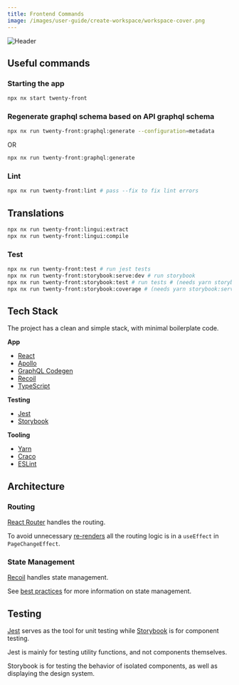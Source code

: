 ```yaml
---
title: Frontend Commands
image: /images/user-guide/create-workspace/workspace-cover.png
---
```

<Frame>
  <img src="/images/user-guide/create-workspace/workspace-cover.png" alt="Header" />
</Frame>

## Useful commands

### Starting the app

```bash
npx nx start twenty-front
```

### Regenerate graphql schema based on API graphql schema

```bash
npx nx run twenty-front:graphql:generate --configuration=metadata
```
OR
```bash
npx nx run twenty-front:graphql:generate
```

### Lint

```bash
npx nx run twenty-front:lint # pass --fix to fix lint errors
```

## Translations

```bash
npx nx run twenty-front:lingui:extract
npx nx run twenty-front:lingui:compile
```

### Test

```bash
npx nx run twenty-front:test # run jest tests
npx nx run twenty-front:storybook:serve:dev # run storybook
npx nx run twenty-front:storybook:test # run tests # (needs yarn storybook:serve:dev to be running)
npx nx run twenty-front:storybook:coverage # (needs yarn storybook:serve:dev to be running)
```

## Tech Stack

The project has a clean and simple stack, with minimal boilerplate code.

**App**

- [React](https://react.dev/)
- [Apollo](https://www.apollographql.com/docs/)
- [GraphQL Codegen](https://the-guild.dev/graphql/codegen)
- [Recoil](https://recoiljs.org/docs/introduction/core-concepts)
- [TypeScript](https://www.typescriptlang.org/)

**Testing**

- [Jest](https://jestjs.io/)
- [Storybook](https://storybook.js.org/)

**Tooling**

- [Yarn](https://yarnpkg.com/)
- [Craco](https://craco.js.org/docs/)
- [ESLint](https://eslint.org/)

## Architecture

### Routing

[React Router](https://reactrouter.com/) handles the routing. 

To avoid unnecessary [re-renders](/contributor/frontend/best-practices#managing-re-renders) all the routing logic is in a `useEffect` in `PageChangeEffect`.

### State Management

[Recoil](https://recoiljs.org/docs/introduction/core-concepts) handles state management.

See [best practices](/developers/section/frontend-development/best-practices-front#state-management) for more information on state management.

## Testing

[Jest](https://jestjs.io/) serves as the tool for unit testing while [Storybook](https://storybook.js.org/) is for component testing.

Jest is mainly for testing utility functions, and not components themselves.

Storybook is for testing the behavior of isolated components, as well as displaying the design system.


